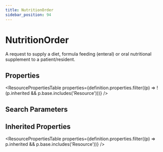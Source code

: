```yaml
---
title: NutritionOrder
sidebar_position: 94
---
```



# NutritionOrder

A request to supply a diet, formula feeding (enteral) or oral nutritional supplement to a patient/resident.

## Properties

<ResourcePropertiesTable properties={definition.properties.filter((p) => !(p.inherited && p.base.includes('Resource')))} />

## Search Parameters

<SearchParamsTable searchParams={definition.searchParameters} />

## Inherited Properties

<ResourcePropertiesTable properties={definition.properties.filter((p) => p.inherited && p.base.includes('Resource'))} />


